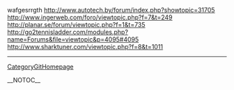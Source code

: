 wafgesrrgth http://www.autotech.by/forum/index.php?showtopic=31705 http://www.ingerweb.com/foro/viewtopic.php?f=7&t=249 http://planar.se/forum/viewtopic.php?f=1&t=735 http://go2tennisladder.com/modules.php?name=Forums&file=viewtopic&p=4095#4095
http://www.sharktuner.com/viewtopic.php?f=8&t=1011
----
[[CategoryGitHomepage]]

__NOTOC__